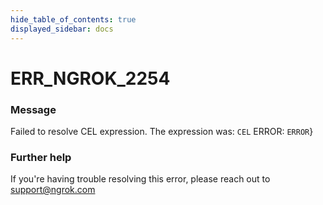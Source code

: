 ```yaml
---
hide_table_of_contents: true
displayed_sidebar: docs
---
```



# ERR_NGROK_2254

### Message

Failed to resolve CEL expression. The expression was: `CEL`
ERROR: `ERROR`}

<ErrorDetails error="err_ngrok_2254" />

### Further help

If you're having trouble resolving this error, please reach out to [support@ngrok.com](mailto:support@ngrok.com?subject=Help%20with%20ERR_NGROK_2254)

